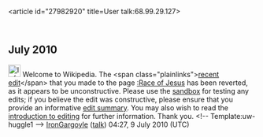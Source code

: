 <article id="27982920" title=User talk:68.99.29.127>
	<talkpage id="27982920" title="User talk:68.99.29.127">

== July 2010 ==

[[Image:Information.png|25px]] Welcome to Wikipedia. The &lt;span class=&quot;plainlinks&quot;&gt;[http://en.wikipedia.org/wiki/Race_of_Jesus?diff=372520416 recent edit]&lt;/span&gt; that you made to the page [[:Race of Jesus]] has been reverted, as it appears to be unconstructive. Please use the [[Wikipedia:Sandbox|sandbox]] for testing any edits; if you believe the edit was constructive, please ensure that you provide an informative [[Help:Edit summary|edit summary]]. You may also wish to read the [[Wikipedia:Introduction|introduction to editing]] for further information. Thank you. &lt;!-- Template:uw-huggle1 --&gt; [[User:IronGargoyle|IronGargoyle]] ([[User talk:IronGargoyle|talk]]) 04:27, 9 July 2010 (UTC)
	</talkpage>
</article>